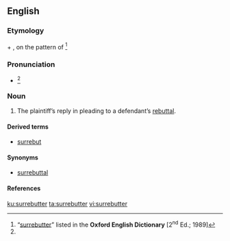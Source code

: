 {{also|rebutter}}
==English==

===Etymology===
{{m|en|sur-}} + {{m|en|rebutter}}, on the pattern of {{m|en|surrejoinder}}<ref name="OED">“[http://dictionary.oed.com/cgi/entry/50243418?single=1&query_type=word&queryword=surrebutter&first=1&max_to_show=10 surrebutter]” listed in the '''Oxford English Dictionary''' [2<sup>nd</sup> Ed.; 1989]</ref>

===Pronunciation===
* {{a|RP}} {{IPA|/sʌɹɪˈbʌtɚ/|lang=en}}<ref name="OED"/>

===Noun===
{{en-noun}}

# {{label|en|legal}} The plaintiff’s reply in pleading to a defendant’s [[rebuttal]].

====Derived terms====
* [[surrebut]] {{qualifier|noun and verb}}

====Synonyms====
* [[surrebuttal]]

====References====
<references/>

[[ku:surrebutter]]
[[ta:surrebutter]]
[[vi:surrebutter]]